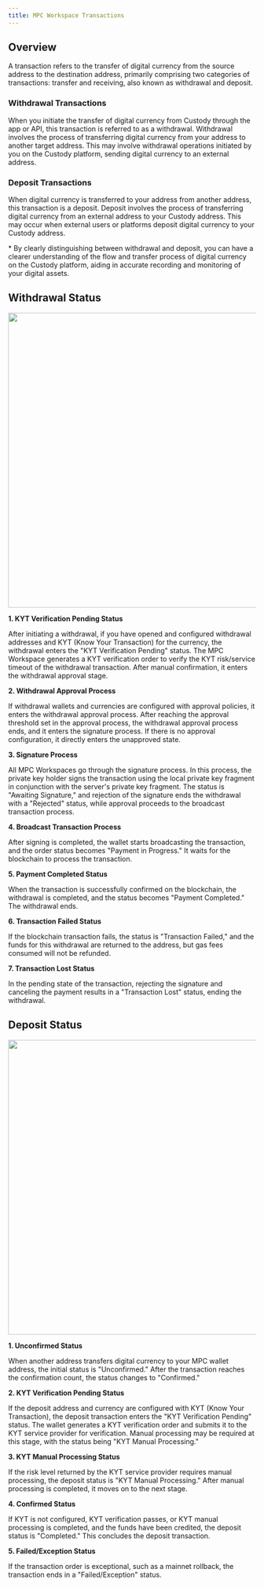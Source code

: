 ```yaml
---
title: MPC Workspace Transactions
---
```


##  Overview

A transaction refers to the transfer of digital currency from the source address to the destination address, primarily comprising two categories of transactions: transfer and receiving, also known as withdrawal and deposit.

### Withdrawal Transactions
When you initiate the transfer of digital currency from Custody through the app or API, this transaction is referred to as a withdrawal. Withdrawal involves the process of transferring digital currency from your address to another target address. This may involve withdrawal operations initiated by you on the Custody platform, sending digital currency to an external address.

### Deposit Transactions
When digital currency is transferred to your address from another address, this transaction is a deposit. Deposit involves the process of transferring digital currency from an external address to your Custody address. This may occur when external users or platforms deposit digital currency to your Custody address.

<Tip> 
* By clearly distinguishing between withdrawal and deposit, you can have a clearer understanding of the flow and transfer process of digital currency on the Custody platform, aiding in accurate recording and monitoring of your digital assets.
</Tip>

##  Withdrawal Status
<div className="w-full flex items-center justify-center">
    <img src="/images/help-center/withdrawen1.png" width="600"/>
</div>

**1. KYT Verification Pending Status**

After initiating a withdrawal, if you have opened and configured withdrawal addresses and KYT (Know Your Transaction) for the currency, the withdrawal enters the "KYT Verification Pending" status. The MPC Workspace generates a KYT verification order to verify the KYT risk/service timeout of the withdrawal transaction. After manual confirmation, it enters the withdrawal approval stage.

**2. Withdrawal Approval Process**

If withdrawal wallets and currencies are configured with approval policies, it enters the withdrawal approval process. After reaching the approval threshold set in the approval process, the withdrawal approval process ends, and it enters the signature process. If there is no approval configuration, it directly enters the unapproved state.

**3. Signature Process**

All MPC Workspaces go through the signature process. In this process, the private key holder signs the transaction using the local private key fragment in conjunction with the server's private key fragment. The status is "Awaiting Signature," and rejection of the signature ends the withdrawal with a "Rejected" status, while approval proceeds to the broadcast transaction process.

**4. Broadcast Transaction Process**

After signing is completed, the wallet starts broadcasting the transaction, and the order status becomes "Payment in Progress." It waits for the blockchain to process the transaction.

**5. Payment Completed Status**

When the transaction is successfully confirmed on the blockchain, the withdrawal is completed, and the status becomes "Payment Completed." The withdrawal ends.

**6. Transaction Failed Status**

If the blockchain transaction fails, the status is "Transaction Failed," and the funds for this withdrawal are returned to the address, but gas fees consumed will not be refunded.

**7. Transaction Lost Status**

In the pending state of the transaction, rejecting the signature and canceling the payment results in a "Transaction Lost" status, ending the withdrawal.

##  Deposit Status

<div className="w-full flex items-center justify-center">
    <img src="/images/help-center/depositen.png" width="600"/>
</div>

**1. Unconfirmed Status**

When another address transfers digital currency to your MPC wallet address, the initial status is "Unconfirmed." After the transaction reaches the confirmation count, the status changes to "Confirmed."

**2. KYT Verification Pending Status**

If the deposit address and currency are configured with KYT (Know Your Transaction), the deposit transaction enters the "KYT Verification Pending" status. The wallet generates a KYT verification order and submits it to the KYT service provider for verification. Manual processing may be required at this stage, with the status being "KYT Manual Processing."

**3. KYT Manual Processing Status**

If the risk level returned by the KYT service provider requires manual processing, the deposit status is "KYT Manual Processing." After manual processing is completed, it moves on to the next stage.

**4. Confirmed Status**

If KYT is not configured, KYT verification passes, or KYT manual processing is completed, and the funds have been credited, the deposit status is "Completed." This concludes the deposit transaction.

**5. Failed/Exception Status**

If the transaction order is exceptional, such as a mainnet rollback, the transaction ends in a "Failed/Exception" status.
